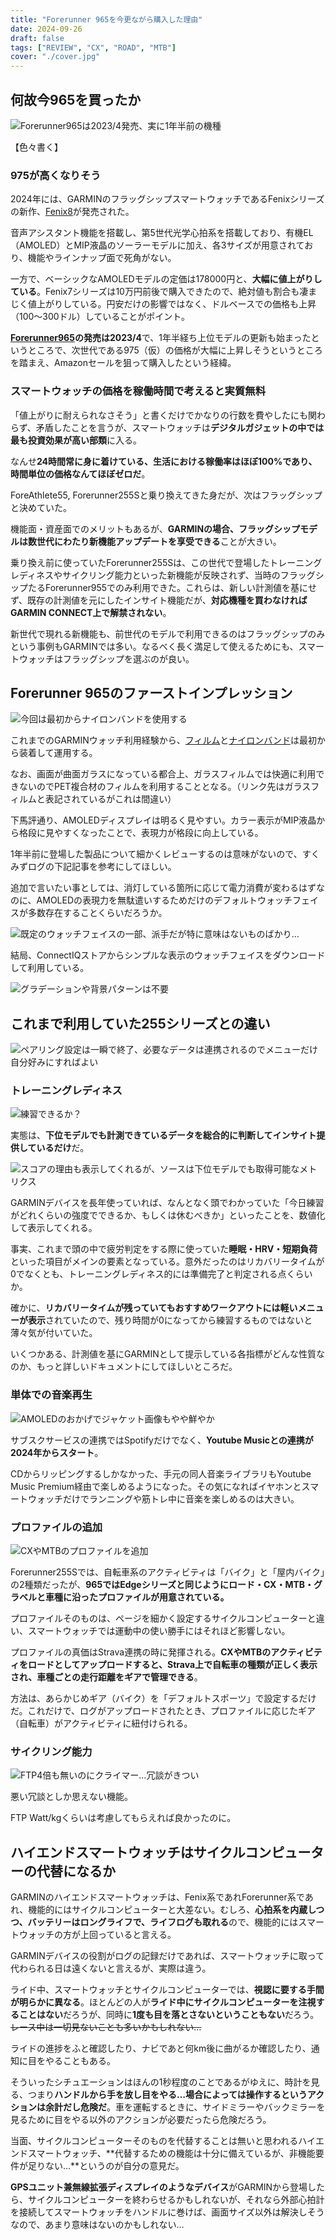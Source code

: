 ```yaml
---
title: "Forerunner 965を今更ながら購入した理由"
date: 2024-09-26
draft: false
tags: ["REVIEW", "CX", "ROAD", "MTB"]
cover: "./cover.jpg"
---
```


## 何故今965を買ったか

![Forerunner965は2023/4発売、実に1年半前の機種](./face.jpg)

【色々書く】

### 975が高くなりそう

2024年には、GARMINのフラッグシップスマートウォッチであるFenixシリーズの新作、[Fenix8](https://amzn.to/3MXMrza)が発売された。

<Amzn asin="B0DDCM1WHJ" />

音声アシスタント機能を搭載し、第5世代光学心拍系を搭載しており、有機EL（AMOLED）とMIP液晶のソーラーモデルに加え、各3サイズが用意されており、機能やラインナップ面で死角がない。

一方で、ベーシックなAMOLEDモデルの定価は178000円と、**大幅に値上がりしている**。Fenix7シリーズは10万円前後で購入できたので、絶対値も割合も凄まじく値上がりしている。円安だけの影響ではなく、ドルベースでの価格も上昇（100～300ドル）していることがポイント。

**[Forerunner965](https://amzn.to/3MZW4xc)の発売は2023/4**で、1年半経ち上位モデルの更新も始まったというところで、次世代である975（仮）の価格が大幅に上昇しそうというところを踏まえ、Amazonセールを狙って購入したという経緯。

<Amzn asin="B0BWF4MQ8X" />

### スマートウォッチの価格を稼働時間で考えると実質無料

「値上がりに耐えられなさそう」と書くだけでかなりの行数を費やしたにも関わらず、矛盾したことを言うが、スマートウォッチは**デジタルガジェットの中では最も投資効果が高い部類**に入る。

なんせ**24時間常に身に着けている、生活における稼働率はほぼ100%であり、時間単位の価格なんてほぼゼロだ**。

ForeAthlete55, Forerunner255Sと乗り換えてきた身だが、次はフラッグシップと決めていた。

機能面・資産面でのメリットもあるが、**GARMINの場合、フラッグシップモデルは数世代にわたり新機能アップデートを享受できる**ことが大きい。

乗り換え前に使っていたForerunner255Sは、この世代で登場したトレーニングレディネスやサイクリング能力といった新機能が反映されず、当時のフラッグシップたるForerunner955でのみ利用できた。これらは、新しい計測値を基にせず、既存の計測値を元にしたインサイト機能だが、**対応機種を買わなければGARMIN CONNECT上で解禁されない**。

新世代で現れる新機能も、前世代のモデルで利用できるのはフラッグシップのみという事例もGARMINでは多い。なるべく長く満足して使えるためにも、スマートウォッチはフラッグシップを選ぶのが良い。

## Forerunner 965のファーストインプレッション

![今回は最初からナイロンバンドを使用する](./set.jpg)

これまでのGARMINウォッチ利用経験から、[フィルム](https://amzn.to/3XG5S4s)と[ナイロンバンド](https://amzn.to/3Bgr9dz)は最初から装着して運用する。

なお、画面が曲面ガラスになっている都合上、ガラスフィルムでは快適に利用できないのでPET複合材のフィルムを利用することとなる。（リンク先はガラスフィルムと表記されているがこれは間違い）

下馬評通り、AMOLEDディスプレイは明るく見やすい。カラー表示がMIP液晶から格段に見やすくなったことで、表現力が格段に向上している。

1年半前に登場した製品について細かくレビューするのは意味がないので、すくみずログの下記記事を参考にしてほしい。

<LinkCard url="https://skmzlog.com/garmin-forerunner-965/" />

追加で言いたい事としては、消灯している箇所に応じて電力消費が変わるはずなのに、AMOLEDの表現力を無駄遣いするためだけのデフォルトウォッチフェイスが多数存在することくらいだろうか。

![既定のウォッチフェイスの一部、派手だが特に意味はないものばかり…](./bad-faces.png)

結局、ConnectIQストアからシンプルな表示のウォッチフェイスをダウンロードして利用している。

![グラデーションや背景パターンは不要](./iq-face.png)

## これまで利用していた255シリーズとの違い

![ペアリング設定は一瞬で終了、必要なデータは連携されるのでメニューだけ自分好みにすればよい](./transfer.jpg)

### トレーニングレディネス

![練習できるか？](./readyness.png)

実態は、**下位モデルでも計測できているデータを総合的に判断してインサイト提供しているだけ**だ。

![スコアの理由も表示してくれるが、ソースは下位モデルでも取得可能なメトリクス](./training-readyness.png)

GARMINデバイスを長年使っていれば、なんとなく頭でわかっていた「今日練習がどれくらいの強度でできるか、もしくは休むべきか」といったことを、数値化して表示してくれる。

事実、これまで頭の中で疲労判定をする際に使っていた**睡眠・HRV・短期負荷**といった項目がメインの要素となっている。意外だったのはリカバリータイムが0でなくとも、トレーニングレディネス的には準備完了と判定される点くらいか。

確かに、**リカバリータイムが残っていてもおすすめワークアウトには軽いメニューが表示**されていたので、残り時間が0になってから練習するものではないと薄々気が付いていた。

いくつかある、計測値を基にGARMINとして提示している各指標がどんな性質なのか、もっと詳しいドキュメントにしてほしいところだ。

### 単体での音楽再生

![AMOLEDのおかげでジャケット画像もやや鮮やか](./music.png)

サブスクサービスの連携ではSpotifyだけでなく、**Youtube Musicとの連携が2024年からスタート**。

CDからリッピングするしかなかった、手元の同人音楽ライブラリもYoutube Music Premium経由で楽しめるようになった。その気になればイヤホンとスマートウォッチだけでランニングや筋トレ中に音楽を楽しめるのは大きい。

### プロファイルの追加

![CXやMTBのプロファイルを追加](./profiles.png)

Forerunner255Sでは、自転車系のアクティビティは「バイク」と「屋内バイク」の2種類だったが、**965ではEdgeシリーズと同じようにロード・CX・MTB・グラベルと車種に沿ったプロファイルが用意されている。**

プロファイルそのものは、ページを細かく設定するサイクルコンピューターと違い、スマートウォッチでは運動中の使い勝手にはそれほど影響しない。

プロファイルの真価はStrava連携の時に発揮される。**CXやMTBのアクティビティをロードとしてアップロードすると、Strava上で自転車の種類が正しく表示され、車種ごとの走行距離をギアで管理できる**。

<LinkCard url="https://blog.gensobunya.net/post/2023/06/strava-default-sports/" />

方法は、あらかじめギア（バイク）を「デフォルトスポーツ」で設定するだけだ。これだけで、ログがアップロードされたとき、プロファイルに応じたギア（自転車）がアクティビティに紐付けられる。

### サイクリング能力

![FTP4倍も無いのにクライマー…冗談がきつい](./ability.png)

悪い冗談としか思えない機能。

FTP Watt/kgくらいは考慮してもらえれば良かったのに。

## ハイエンドスマートウォッチはサイクルコンピューターの代替になるか

GARMINのハイエンドスマートウォッチは、Fenix系であれForerunner系であれ、機能的にはサイクルコンピューターと大差ない。むしろ、**心拍系を内蔵しつつ、バッテリーはロングライフで、ライフログも取れる**ので、機能的にはスマートウォッチの方が上回っていると言える。

GARMINデバイスの役割がログの記録だけであれば、スマートウォッチに取って代わられる日は遠くないと言えるが、実際は違う。

ライド中、スマートウォッチとサイクルコンピューターでは、**視認に要する手間が明らかに異なる**。ほとんどの人が**ライド中にサイクルコンピューターを注視することはない**だろうが、同時に**1度も目を落とさないということもない**だろう。~~レース中は一切見ないことも多いかもしれない…~~

ライドの進捗をふと確認したり、ナビであと何km後に曲がるか確認したり、通知に目をやることもある。

そういったシチュエーションはほんの1秒程度のことであるがゆえに、時計を見る、つまり**ハンドルから手を放し目をやる…場合によっては操作するというアクションは余計だし危険だ**。車を運転するときに、サイドミラーやバックミラーを見るために目をやる以外のアクションが必要だったら危険だろう。

当面、サイクルコンピューターそのものを代替することは無いと思われるハイエンドスマートウォッチ、**代替するための機能は十分に備えているが、非機能要件が足りない…**というのが自分の意見だ。

**GPSユニット兼無線拡張ディスプレイのようなデバイス**がGARMINから登場したら、サイクルコンピューターを終わらせるかもしれないが、それなら外部心拍計を接続してスマートウォッチをハンドルに巻けば、画面サイズ以外は解決しそうなので、あまり意味はないのかもしれない…

<Amzn asin="B0BWF4MQ8X" />
